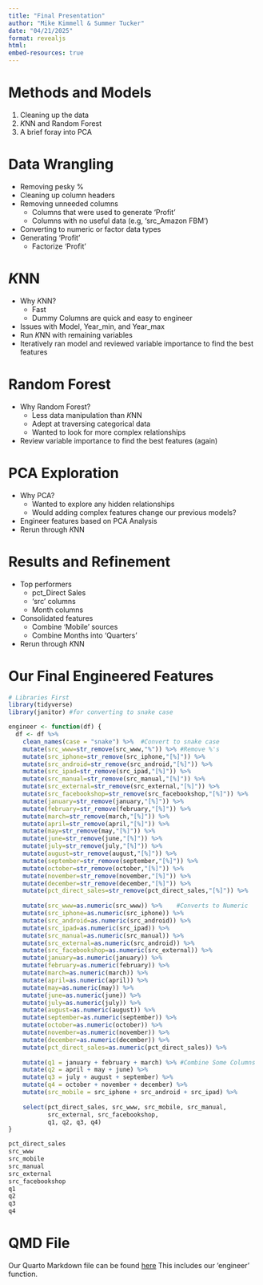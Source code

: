 ---
title: "Final Presentation"
author: "Mike Kimmell & Summer Tucker"
date: "04/21/2025"
format: revealjs
html:  
embed-resources: true
---
  
# Methods and Models
  
1. Cleaning up the data
2. $K$NN and Random Forest
3. A brief foray into PCA

# Data Wrangling

- Removing pesky %
- Cleaning up column headers
- Removing unneeded columns
  - Columns that were used to generate 'Profit'
  - Columns with no useful data (e.g, 'src_Amazon FBM')
- Converting to numeric or factor data types
- Generating 'Profit'
  - Factorize 'Profit'

  
# $K$NN
  
- Why $K$NN?
  - Fast
  - Dummy Columns are quick and easy to engineer
- Issues with Model, Year_min, and Year_max
- Run $K$NN with remaining variables
- Iteratively ran model and reviewed variable importance to find the best features



# Random Forest

- Why Random Forest?
  - Less data manipulation than $K$NN
  - Adept at traversing categorical data
  - Wanted to look for more complex relationships
- Review variable importance to find the best features (again)

# PCA Exploration

- Why PCA?
  - Wanted to explore any hidden relationships
  - Would adding complex features change our previous models?
- Engineer features based on PCA Analysis
- Rerun through $K$NN


# Results and Refinement

- Top performers
  - pct_Direct Sales
  - 'src' columns
  - Month columns
- Consolidated features
  - Combine 'Mobile' sources
  - Combine Months into 'Quarters'
- Rerun through $K$NN

# Our Final Engineered Features

```{r echo:false}
# Libraries First
library(tidyverse)
library(janitor) #for converting to snake case

engineer <- function(df) {
  df <- df %>%
    clean_names(case = "snake") %>%  #Convert to snake case
    mutate(src_www=str_remove(src_www,"%")) %>% #Remove %'s
    mutate(src_iphone=str_remove(src_iphone,"[%]")) %>%
    mutate(src_android=str_remove(src_android,"[%]")) %>%
    mutate(src_ipad=str_remove(src_ipad,"[%]")) %>%
    mutate(src_manual=str_remove(src_manual,"[%]")) %>%
    mutate(src_external=str_remove(src_external,"[%]")) %>%
    mutate(src_facebookshop=str_remove(src_facebookshop,"[%]")) %>%
    mutate(january=str_remove(january,"[%]")) %>%
    mutate(february=str_remove(february,"[%]")) %>%
    mutate(march=str_remove(march,"[%]")) %>%
    mutate(april=str_remove(april,"[%]")) %>%
    mutate(may=str_remove(may,"[%]")) %>%
    mutate(june=str_remove(june,"[%]")) %>%
    mutate(july=str_remove(july,"[%]")) %>%
    mutate(august=str_remove(august,"[%]")) %>%
    mutate(september=str_remove(september,"[%]")) %>%
    mutate(october=str_remove(october,"[%]")) %>%
    mutate(november=str_remove(november,"[%]")) %>%
    mutate(december=str_remove(december,"[%]")) %>%
    mutate(pct_direct_sales=str_remove(pct_direct_sales,"[%]")) %>%
    
    mutate(src_www=as.numeric(src_www)) %>%    #Converts to Numeric
    mutate(src_iphone=as.numeric(src_iphone)) %>%
    mutate(src_android=as.numeric(src_android)) %>%
    mutate(src_ipad=as.numeric(src_ipad)) %>%
    mutate(src_manual=as.numeric(src_manual)) %>%
    mutate(src_external=as.numeric(src_android)) %>%
    mutate(src_facebookshop=as.numeric(src_external)) %>%
    mutate(january=as.numeric(january)) %>%
    mutate(february=as.numeric(february)) %>%
    mutate(march=as.numeric(march)) %>%
    mutate(april=as.numeric(april)) %>%
    mutate(may=as.numeric(may)) %>%
    mutate(june=as.numeric(june)) %>%
    mutate(july=as.numeric(july)) %>%
    mutate(august=as.numeric(august)) %>%
    mutate(september=as.numeric(september)) %>%
    mutate(october=as.numeric(october)) %>%
    mutate(november=as.numeric(november)) %>%
    mutate(december=as.numeric(december)) %>%
    mutate(pct_direct_sales=as.numeric(pct_direct_sales)) %>%
    
    mutate(q1 = january + february + march) %>% #Combine Some Columns
    mutate(q2 = april + may + june) %>%
    mutate(q3 = july + august + september) %>%
    mutate(q4 = october + november + december) %>%
    mutate(src_mobile = src_iphone + src_android + src_ipad) %>%
    
    select(pct_direct_sales, src_www, src_mobile, src_manual,
           src_external, src_facebookshop,
           q1, q2, q3, q4)
}
```

``` {.r}
pct_direct_sales
src_www
src_mobile
src_manual
src_external
src_facebookshop
q1
q2
q3
q4
```

# QMD File

Our Quarto Markdown file can be found [here](Final_Pres.qmd)
This includes our 'engineer' function.

